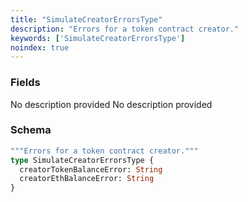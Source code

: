```yaml
---
title: "SimulateCreatorErrorsType"
description: "Errors for a token contract creator."
keywords: ['SimulateCreatorErrorsType']
noindex: true
---
```


### Fields

<ResponseField name="creatorTokenBalanceError" type="String">
  No description provided
</ResponseField>

<ResponseField name="creatorEthBalanceError" type="String">
  No description provided
</ResponseField>

### Schema


```graphql 
"""Errors for a token contract creator."""
type SimulateCreatorErrorsType {
  creatorTokenBalanceError: String
  creatorEthBalanceError: String
}
```
